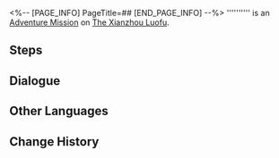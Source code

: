 <%-- [PAGE_INFO]
PageTitle=##
[END_PAGE_INFO] --%>
{{Stub|Dialogue.}}
{{Mission Infobox
|id            = 4015301
|title         = 
|image         = <!--Mission .png-->
|type          = Adventure
|event_name    = 
|chapter       = 
|requirements  = [[Trailblaze Mission]] ''[[Wood Sprouts Anew, Fate Tilts Askew]]'' completed
|summary       = <!--official mission summary from Fate's Atlas-->
|characters    = Trailblazer
|startLocation = [[The Xianzhou Luofu]] - [[Divination Commission]]
|world         = The Xianzhou Luofu
|area          = Divination Commission
|prev          = 
|next          = 
|rewards       = 
}}
'''''''''' is an [[Adventure Mission]] on [[The Xianzhou Luofu]].

==Steps==


<!--
==Gameplay Notes==

--><!--
==Trial Character==

-->
==Dialogue==
{{Stub Dialogue}}

{{Dialogue End}}

==Other Languages==
{{Other Languages
|en   = 
|zhs  = 
|zht  = 
|ja   = 
|ko   = 
|es   = 
|fr   = 
|ru   = 
|th   = 
|vi   = 
|de   = 
|id   = 
|pt   = 
}}

==Change History==
{{Change History|1.0}}
